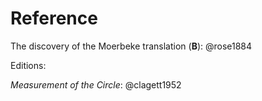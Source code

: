 # Reference

The discovery of the Moerbeke translation (**B**): @rose1884

Editions:

*Measurement of the Circle*: @clagett1952